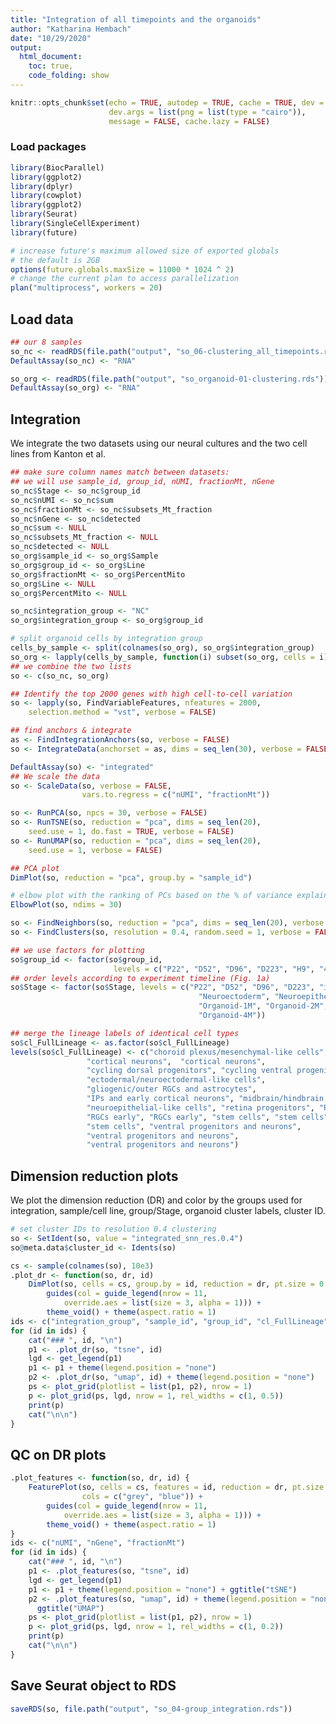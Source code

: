 ```yaml
---
title: "Integration of all timepoints and the organoids"
author: "Katharina Hembach"
date: "10/29/2020"
output: 
  html_document:
    toc: true,
    code_folding: show
---
```

```r
knitr::opts_chunk$set(echo = TRUE, autodep = TRUE, cache = TRUE, dev = "png",
                      dev.args = list(png = list(type = "cairo")), 
                      message = FALSE, cache.lazy = FALSE)
```

### Load packages
```r
library(BiocParallel)
library(ggplot2)
library(dplyr)
library(cowplot)
library(ggplot2)
library(Seurat)
library(SingleCellExperiment)
library(future)
```


```r
# increase future's maximum allowed size of exported globals
# the default is 2GB
options(future.globals.maxSize = 11000 * 1024 ^ 2)
# change the current plan to access parallelization
plan("multiprocess", workers = 20)
```

## Load data

```r
## our 8 samples
so_nc <- readRDS(file.path("output", "so_06-clustering_all_timepoints.rds"))
DefaultAssay(so_nc) <- "RNA"
```

```r
so_org <- readRDS(file.path("output", "so_organoid-01-clustering.rds"))
DefaultAssay(so_org) <- "RNA"
```


## Integration

We integrate the two datasets using our neural cultures and the two cell lines from Kanton et al.

```r

## make sure column names match between datasets:
## we will use sample_id, group_id, nUMI, fractionMt, nGene
so_nc$Stage <- so_nc$group_id
so_nc$nUMI <- so_nc$sum
so_nc$fractionMt <- so_nc$subsets_Mt_fraction
so_nc$nGene <- so_nc$detected
so_nc$sum <- NULL
so_nc$subsets_Mt_fraction <- NULL
so_nc$detected <- NULL
so_org$sample_id <- so_org$Sample
so_org$group_id <- so_org$Line
so_org$fractionMt <- so_org$PercentMito
so_org$Line <- NULL
so_org$PercentMito <- NULL

so_nc$integration_group <- "NC"
so_org$integration_group <- so_org$group_id

# split organoid cells by integration group
cells_by_sample <- split(colnames(so_org), so_org$integration_group)
so_org <- lapply(cells_by_sample, function(i) subset(so_org, cells = i))
## we combine the two lists
so <- c(so_nc, so_org)

## Identify the top 2000 genes with high cell-to-cell variation
so <- lapply(so, FindVariableFeatures, nfeatures = 2000, 
    selection.method = "vst", verbose = FALSE)
```

```r
## find anchors & integrate
as <- FindIntegrationAnchors(so, verbose = FALSE)
so <- IntegrateData(anchorset = as, dims = seq_len(30), verbose = FALSE)
```

```r
DefaultAssay(so) <- "integrated"
## We scale the data
so <- ScaleData(so, verbose = FALSE,
                vars.to.regress = c("nUMI", "fractionMt"))
```

```r
so <- RunPCA(so, npcs = 30, verbose = FALSE)
so <- RunTSNE(so, reduction = "pca", dims = seq_len(20),
    seed.use = 1, do.fast = TRUE, verbose = FALSE)
so <- RunUMAP(so, reduction = "pca", dims = seq_len(20),
    seed.use = 1, verbose = FALSE)

## PCA plot 
DimPlot(so, reduction = "pca", group.by = "sample_id")

# elbow plot with the ranking of PCs based on the % of variance explained
ElbowPlot(so, ndims = 30)
```

```r
so <- FindNeighbors(so, reduction = "pca", dims = seq_len(20), verbose = FALSE)
so <- FindClusters(so, resolution = 0.4, random.seed = 1, verbose = FALSE)
```

```r
## we use factors for plotting
so$group_id <- factor(so$group_id, 
                       levels = c("P22", "D52", "D96", "D223", "H9", "409b2"))
## order levels according to experiment timeline (Fig. 1a)
so$Stage <- factor(so$Stage, levels = c("P22", "D52", "D96", "D223", "iPSCs", "EB", 
                                          "Neuroectoderm", "Neuroepithelium",
                                          "Organoid-1M", "Organoid-2M", 
                                          "Organoid-4M"))

## merge the lineage labels of identical cell types
so$cl_FullLineage <- as.factor(so$cl_FullLineage)
levels(so$cl_FullLineage) <- c("choroid plexus/mesenchymal-like cells",  
                 "cortical neurons",  "cortical neurons", 
                 "cycling dorsal progenitors", "cycling ventral progenitors", 
                 "ectodermal/neuroectodermal-like cells", 
                 "gliogenic/outer RGCs and astrocytes",
                 "IPs and early cortical neurons", "midbrain/hindbrain cells", 
                 "neuroepithelial-like cells", "retina progenitors", "RGCs", 
                 "RGCs early", "RGCs early", "stem cells", "stem cells", 
                 "stem cells", "ventral progenitors and neurons", 
                 "ventral progenitors and neurons", 
                 "ventral progenitors and neurons")
```


## Dimension reduction plots {.tabset} 

We plot the dimension reduction (DR) and color by the groups used for integration, sample/cell line, group/Stage, organoid cluster labels, cluster ID.

```r
# set cluster IDs to resolution 0.4 clustering
so <- SetIdent(so, value = "integrated_snn_res.0.4")
so@meta.data$cluster_id <- Idents(so)

cs <- sample(colnames(so), 10e3)
.plot_dr <- function(so, dr, id)
    DimPlot(so, cells = cs, group.by = id, reduction = dr, pt.size = 0.4) +
        guides(col = guide_legend(nrow = 11, 
            override.aes = list(size = 3, alpha = 1))) +
        theme_void() + theme(aspect.ratio = 1)
ids <- c("integration_group", "sample_id", "group_id", "cl_FullLineage", "ident")
for (id in ids) {
    cat("### ", id, "\n")
    p1 <- .plot_dr(so, "tsne", id)
    lgd <- get_legend(p1)
    p1 <- p1 + theme(legend.position = "none")
    p2 <- .plot_dr(so, "umap", id) + theme(legend.position = "none")
    ps <- plot_grid(plotlist = list(p1, p2), nrow = 1)
    p <- plot_grid(ps, lgd, nrow = 1, rel_widths = c(1, 0.5))
    print(p)
    cat("\n\n")
}
```


## QC on DR plots {.tabset}

```r
.plot_features <- function(so, dr, id) {
    FeaturePlot(so, cells = cs, features = id, reduction = dr, pt.size = 0.4, 
                cols = c("grey", "blue")) +
        guides(col = guide_legend(nrow = 11, 
            override.aes = list(size = 3, alpha = 1))) +
        theme_void() + theme(aspect.ratio = 1)
}
ids <- c("nUMI", "nGene", "fractionMt")
for (id in ids) {
    cat("### ", id, "\n")
    p1 <- .plot_features(so, "tsne", id)
    lgd <- get_legend(p1)
    p1 <- p1 + theme(legend.position = "none") + ggtitle("tSNE")
    p2 <- .plot_features(so, "umap", id) + theme(legend.position = "none") + 
      ggtitle("UMAP")
    ps <- plot_grid(plotlist = list(p1, p2), nrow = 1)
    p <- plot_grid(ps, lgd, nrow = 1, rel_widths = c(1, 0.2))
    print(p)
    cat("\n\n")
}
```

## Save Seurat object to RDS

```r
saveRDS(so, file.path("output", "so_04-group_integration.rds"))
```

